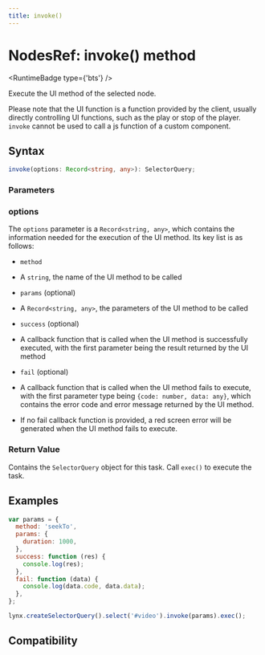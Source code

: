 ```yaml
---
title: invoke()
---
```



# NodesRef: invoke() method

<RuntimeBadge type={'bts'} />

Execute the UI method of the selected node.

Please note that the UI function is a function provided by the client, usually directly controlling UI functions, such as the play or stop of the player.
`invoke` cannot be used to call a js function of a custom component.

## Syntax

```ts
invoke(options: Record<string, any>): SelectorQuery;
```

### Parameters

### options

The `options` parameter is a `Record<string, any>`, which contains the information needed for the execution of the UI method. Its key list is as follows:

- `method`
- A `string`, the name of the UI method to be called

- `params` (optional)
- A `Record<string, any>`, the parameters of the UI method to be called

- `success` (optional)
- A callback function that is called when the UI method is successfully executed, with the first parameter being the result returned by the UI method

- `fail` (optional)
- A callback function that is called when the UI method fails to execute, with the first parameter type being `{code: number, data: any}`, which contains the error code and error message returned by the UI method.
- If no fail callback function is provided, a red screen error will be generated when the UI method fails to execute.

### Return Value

Contains the `SelectorQuery` object for this task. Call `exec()` to execute the task.

## Examples

```javascript
var params = {
  method: 'seekTo',
  params: {
    duration: 1000,
  },
  success: function (res) {
    console.log(res);
  },
  fail: function (data) {
    console.log(data.code, data.data);
  },
};

lynx.createSelectorQuery().select('#video').invoke(params).exec();
```

## Compatibility


<LegacyCompatTable metadata="lynx-api/nodes-ref/invoke" />
